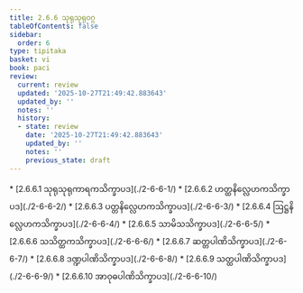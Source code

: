 ```yaml
---
title: 2.6.6 သုရုသုရုဝဂ္ဂ
tableOfContents: false
sidebar:
  order: 6
type: tipitaka
basket: vi
book: paci
review:
  current: review
  updated: '2025-10-27T21:49:42.883643'
  updated_by: ''
  notes: ''
  history:
  - state: review
    date: '2025-10-27T21:49:42.883643'
    updated_by: ''
    notes: ''
    previous_state: draft
---
```



<ReviewStatus review={frontmatter.review} showDetails={true} />

<HypothesisAnnotation frontmatter={frontmatter} />

<DynamicBreadcrumb />



<TableOfContents book="paci" section="2.6.6">
* [2.6.6.1 သုရုသုရုကာရကသိက္ခာပဒ](./2-6-6-1/)
* [2.6.6.2 ဟတ္ထနိလ္လေဟကသိက္ခာပဒ](./2-6-6-2/)
* [2.6.6.3 ပတ္တနိလ္လေဟကသိက္ခာပဒ](./2-6-6-3/)
* [2.6.6.4 ဩဋ္ဌနိလ္လေဟကသိက္ခာပဒ](./2-6-6-4/)
* [2.6.6.5 သာမိသသိက္ခာပဒ](./2-6-6-5/)
* [2.6.6.6 သသိတ္ထကသိက္ခာပဒ](./2-6-6-6/)
* [2.6.6.7 ဆတ္တပါဏိသိက္ခာပဒ](./2-6-6-7/)
* [2.6.6.8 ဒဏ္ဍပါဏိသိက္ခာပဒ](./2-6-6-8/)
* [2.6.6.9 သတ္ထပါဏိသိက္ခာပဒ](./2-6-6-9/)
* [2.6.6.10 အာဝုဓပါဏိသိက္ခာပဒ](./2-6-6-10/)
</TableOfContents>